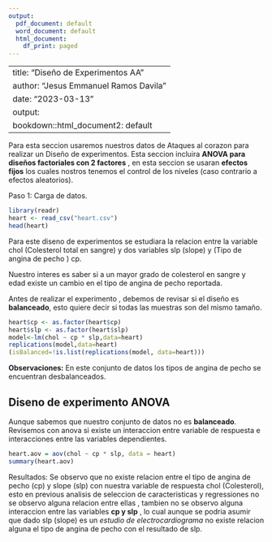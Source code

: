 ```yaml
---
output:
  pdf_document: default
  word_document: default
  html_document:
    df_print: paged
---
```

---
title: "Diseño de Experimentos AA"
author: "Jesus Emmanuel Ramos Davila"
date: "2023-03-13"
output:
  bookdown::html_document2: default
---

Para esta seccion usaremos nuestros datos de Ataques al corazon para realizar un Diseño de experimentos.
Esta seccion incluira **ANOVA para diseños factoriales con 2 factores** , en esta seccion se usaran **efectos fijos** los cuales nostros tenemos el control de los niveles (caso contrario a efectos aleatorios).



Paso 1: Carga de datos.

```r
library(readr)
heart <- read_csv("heart.csv")
head(heart)
```


Para este diseno de experimentos se estudiara la relacion entre la variable chol (Colesterol total en sangre) y dos variables slp (slope) y  (Tipo de angina de pecho ) cp.

Nuestro interes es saber si a un mayor grado de colesterol en sangre y edad existe un cambio en el tipo de angina de pecho reportada.



Antes de realizar el experimento , debemos de revisar si el diseño es **balanceado**, esto quiere decir si todas las muestras son del mismo tamaño.

```r
heart$cp <- as.factor(heart$cp)
heart$slp <- as.factor(heart$slp)
model<-lm(chol ~ cp * slp,data=heart)
replications(model,data=heart)
(isBalanced=!is.list(replications(model, data=heart)))
```

**Observaciones:** En este conjunto de datos los tipos de angina de pecho se encuentran desbalanceados.


## Diseno de experimento ANOVA

Aunque sabemos que nuestro conjunto de datos no es **balanceado**. Revisemos con anova si existe un interaccion entre variable de respuesta e interacciones entre las variables dependientes.

```r
heart.aov = aov(chol ~ cp * slp, data = heart)
summary(heart.aov)
```

Resultados: Se observo que no existe relacion entre el tipo de angina de pecho (cp) y slope (slp) con nuestra variable de respuesta chol (Colesterol), esto en previous analisis de seleccion de caracteristicas y regressiones no se observo alguna relacion entre ellas , tambien no se observo alguna interaccion entre las variables **cp y slp** , lo cual aunque se podria asumir que dado slp (slope) es un _estudio de electrocardiograma_ no existe relacion alguna el tipo de angina de pecho con el resultado de slp.




